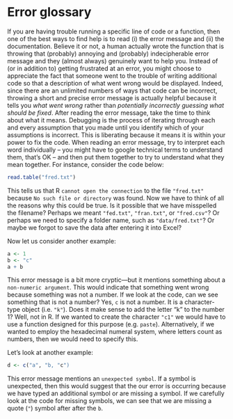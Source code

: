 # Error glossary {#error-glossary}

If you are having trouble running a specific line of code or a function, then one of the best ways to find help is to read (i) the error message and (ii) the documentation. Believe it or not, a human actually wrote the function that is throwing that (probably) annoying and (probably) indecipherable error message and they (almost always) genuinely want to help you. Instead of (or in addition to) getting frustrated at an error, you might choose to appreciate the fact that someone went to the trouble of writing additional code so that a description of what went wrong would be displayed. Indeed, since there are an unlimited numbers of ways that code can be incorrect, throwing a short and precise error message is actually helpful because it tells you _what went wrong_ rather than _potentially incorrectly guessing what should be fixed_. After reading the error message, take the time to think about what it means. Debugging is the process of iterating through each and every assumption that you made until you identify which of your assumptions is incorrect. This is liberating because it means it is within your power to fix the code. When reading an error message, try to interpret each word individually -- you might have to google technical terms to understand them, that's OK -- and then put them together to try to understand what they mean together. For instance, consider the code below:

```r
read.table("fred.txt")
```

This tells us that R `cannot open the connection` to the file `"fred.txt"` because `No such file or directory` was found. Now we have to think of all the reasons why this could be true. Is it possible that we have misspelled the filename? Perhaps we meant `"fed.txt"`, `"fran.txt"`, or `"fred.csv"`? Or perhaps we need to specify a folder name, such as `"data/fred.txt"`? Or maybe we forgot to save the data after entering it into Excel?

Now let us consider another example:

```r
a <- 1
b <- "c"
a + b
```

This error message is a bit more cryptic---but it mentions something about a `non-numeric argument`. This would indicate that something went wrong because something was not a number. If we look at the code, can we see something that is not a number? Yes, `c` is not a number. It is a character-type object (i.e. `"k"`). Does it make sense to add the letter "k" to the number 1? Well, not in R. If we wanted to create the character `"c1"` we would have to use a function designed for this purpose (e.g. `paste`). Alternatively, if we wanted to employ the hexadecimal numeral system, where letters count as numbers, then we would need to specify this.

Let's look at another example:

```r
d <- c("a", "b, "c")
```

This error message mentions an `unexpected symbol`. If a symbol is unexpected, then this would suggest that the our error is occurring because we have typed an additional symbol or are missing a symbol. If we carefully look at the code for missing symbols, we can see that we are missing a quote (`"`) symbol after after the `b`.
